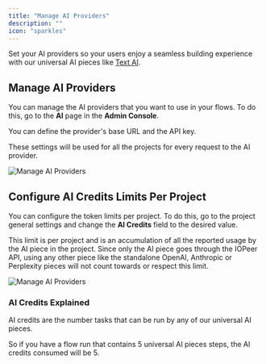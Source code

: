 ```yaml
---
title: "Manage AI Providers"
description: ""
icon: "sparkles"
---
```


Set your AI providers so your users enjoy a seamless building experience with our universal AI pieces like [Text AI](https://www.iopeer.com/pieces/text-ai).

## Manage AI Providers

You can manage the AI providers that you want to use in your flows. To do this, go to the **AI** page in the **Admin Console**.

You can define the provider's base URL and the API key. 

These settings will be used for all the projects for every request to the AI provider.

![Manage AI Providers](/resources/screenshots/configure-ai-provider.png)

## Configure AI Credits Limits Per Project

You can configure the token limits per project. To do this, go to the project general settings and change the **AI Credits** field to the desired value.

<Note>
  This limit is per project and is an accumulation of all the reported usage by the AI piece in the project.
  Since only the AI piece goes through the IOPeer API,
  using any other piece like the standalone OpenAI, Anthropic or Perplexity pieces will not count towards or respect this limit.
</Note>

![Manage AI Providers](/resources/screenshots/ai-credits-limit.png)

### AI Credits Explained

AI credits are the number tasks that can be run by any of our universal AI pieces.

So if you have a flow run that contains 5 universal AI pieces steps, the AI credits consumed will be 5.
